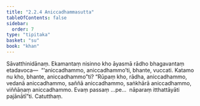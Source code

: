 ```yaml
---
title: "2.2.4 Aniccadhammasutta"
tableOfContents: false
sidebar:
  order: 7
type: "tipitaka"
basket: "su"
book: "khan"
---
```



<DynamicBreadcrumb />

<Division number="173" book="khan">

<Paragraph number="854" book="khan">
Sāvatthinidānaṃ. Ekamantaṃ nisinno kho āyasmā rādho bhagavantaṃ etadavoca—  “‘aniccadhammo, aniccadhammo’ti, bhante, vuccati. Katamo nu kho, bhante, aniccadhammo”ti? “Rūpaṃ kho, rādha, aniccadhammo, vedanā aniccadhammo, saññā aniccadhammo, saṅkhārā aniccadhammo, viññāṇaṃ aniccadhammo. Evaṃ passaṃ …pe…  nāparaṃ itthattāyāti pajānātī”ti.

</Paragraph>
</Division>

<Paragraph number="855" type="center" book="khan">
Catutthaṃ.
</Paragraph>